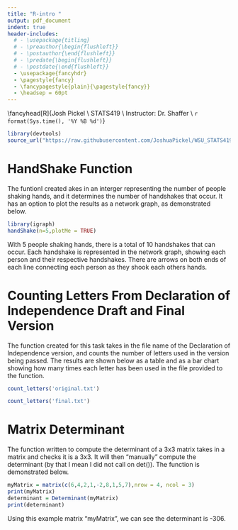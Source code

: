 ```yaml
---
title: "R-intro "
output: pdf_document
indent: true
header-includes:
  # - \usepackage{titling}
  # - \preauthor{\begin{flushleft}}
  # - \postauthor{\end{flushleft}}
  # - \predate{\begin{flushleft}}
  # - \postdate{\end{flushleft}}
  - \usepackage{fancyhdr}
  - \pagestyle{fancy}
  - \fancypagestyle{plain}{\pagestyle{fancy}}
  - \headsep = 60pt
---
```


\fancyhead[R]{Josh Pickel \\ STATS419 \\ Instructor: Dr. Shaffer \\ `r format(Sys.time(), '%Y %B %d')`}

```r
library(devtools)
source_url("https://raw.githubusercontent.com/JoshuaPickel/WSU_STATS419_2021/main/functions/functions-intro/r-intro.R")

```
\par
# HandShake Function

The funtionI created akes in an interger representing the number of people shaking hands, and it determines the number of handshakes that occur. It has an option to plot the results as a network graph, as demonstrated below.


```r
library(igraph)
handShake(n=5,plotMe = TRUE)

```
With 5 people shaking hands, there is a total of 10 handshakes that can occur. Each handshake is represented in the network graph, showing each person and their respective handshakes. There are arrows on both ends of each line connecting each person as they shook each others hands. 

# Counting Letters From Declaration of Independence Draft and Final Version

The function created for this task takes in the file name of the Declaration of Independence version, and counts the number of letters used in the version being passed. The results are shown below as a table and as a bar chart showing how many times each letter has been used in the file provided to the function.

```r
count_letters('original.txt')

```

\newpage
```r

count_letters('final.txt')
```

# Matrix Determinant

The function written to compute the determinant of a 3x3 matrix takes in a matrix and checks it is a 3x3. It will then "manually" compute the determinant (by that I mean I did not call on det()). The function is demonstrated below. 

```r
myMatrix = matrix(c(6,4,2,1,-2,8,1,5,7),nrow = 4, ncol = 3)
print(myMatrix)
determinant = Determinant(myMatrix)
print(determinant)

```
Using this example matrix "myMatrix", we can see the determinant is -306. 






